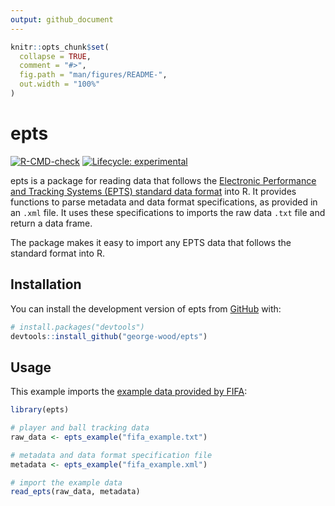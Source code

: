 ```yaml
---
output: github_document
---
```


<!-- README.md is generated from README.Rmd. Please edit that file -->

```r
knitr::opts_chunk$set(
  collapse = TRUE,
  comment = "#>",
  fig.path = "man/figures/README-",
  out.width = "100%"
)
```

# epts

<!-- badges: start -->
[![R-CMD-check](https://github.com/george-wood/epts/actions/workflows/R-CMD-check.yaml/badge.svg)](https://github.com/george-wood/epts/actions/workflows/R-CMD-check.yaml)
[![Lifecycle: experimental](https://img.shields.io/badge/lifecycle-experimental-orange.svg)](https://lifecycle.r-lib.org/articles/stages.html#experimental)
<!-- badges: end -->

epts is a package for reading data that follows the [Electronic Performance and Tracking Systems (EPTS) standard data format](https://www.fifa.com/technical/football-technology/standards/epts/research-development-epts-standard-data-format) into R.
It provides functions to parse metadata and data format specifications, as provided in an `.xml` file. It uses these specifications to imports the raw data `.txt` file and return a data frame. 

The package makes it easy to import any EPTS data that follows the standard format into R.

## Installation

You can install the development version of epts from [GitHub](https://github.com/) with:

``` r
# install.packages("devtools")
devtools::install_github("george-wood/epts")
```

## Usage

This example imports the [example data provided by FIFA](https://www.fifa.com/technical/football-technology/standards/epts/research-development-epts-standard-data-format):

```r
library(epts)

# player and ball tracking data
raw_data <- epts_example("fifa_example.txt")

# metadata and data format specification file
metadata <- epts_example("fifa_example.xml")

# import the example data
read_epts(raw_data, metadata)
```
